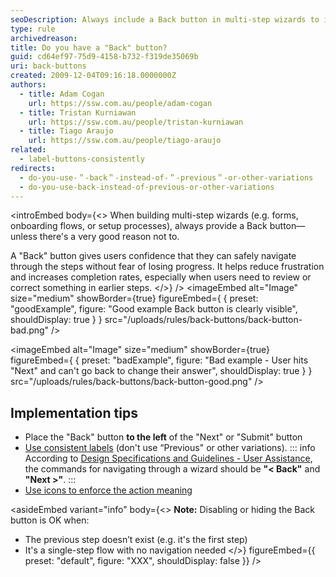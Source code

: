 ```yaml
---
seoDescription: Always include a Back button in multi-step wizards to improve usability, reduce frustration, and let users safely navigate between steps.
type: rule
archivedreason:
title: Do you have a "Back" button?
guid: cd64ef97-75d9-4158-b732-f319de35069b
uri: back-buttons
created: 2009-12-04T09:16:18.0000000Z
authors:
  - title: Adam Cogan
    url: https://ssw.com.au/people/adam-cogan
  - title: Tristan Kurniawan
    url: https://ssw.com.au/people/tristan-kurniawan
  - title: Tiago Araujo
    url: https://ssw.com.au/people/tiago-araujo
related:
  - label-buttons-consistently
redirects:
  - do-you-use-＂-back＂-instead-of-＂-previous＂-or-other-variations
  - do-you-use-back-instead-of-previous-or-other-variations
---
```


<introEmbed
  body={<>
When building multi-step wizards (e.g. forms, onboarding flows, or setup processes), always provide a Back button—unless there's a very good reason not to.

A "Back" button gives users confidence that they can safely navigate through the steps without fear of losing progress. It helps reduce frustration and increases completion rates, especially when users need to review or correct something in earlier steps.
  </>}
/>
<imageEmbed
  alt="Image"
  size="medium"
  showBorder={true}
  figureEmbed={ {
    preset: "goodExample",
    figure: "Good example Back button is clearly visible",
    shouldDisplay: true
  } }
  src="/uploads/rules/back-buttons/back-button-bad.png"
/>

<imageEmbed
  alt="Image"
  size="medium"
  showBorder={true}
  figureEmbed={ {
    preset: "badExample",
    figure: "Bad example - User hits \"Next\" and can't go back to change their answer",
    shouldDisplay: true
  } }
  src="/uploads/rules/back-buttons/back-button-good.png"
/>

## Implementation tips

* Place the "Back" button **to the left** of the "Next" or "Submit" button
* [Use consistent labels](/label-buttons-consistently/) (don't use “Previous" or other variations).
   ::: info
   According to [Design Specifications and Guidelines - User Assistance](https://learn.microsoft.com/en-us/previous-versions/ms997609%28v=msdn.10%29#window-design?WT.mc_id=DT-MVP-33518), the commands for navigating through a wizard should be **"&lt; Back"** and **"Next &gt;"**.
   :::
* [Use icons to enforce the action meaning](/enforce-the-text-meaning-with-icons-and-emojis)

<asideEmbed
  variant="info"
  body={<>
    **Note:** Disabling or hiding the Back button is OK when:

* The previous step doesn’t exist (e.g. it's the first step)
* It's a single-step flow with no navigation needed
  </>}
  figureEmbed={{
    preset: "default",
    figure: "XXX",
    shouldDisplay: false
  }}
/>
